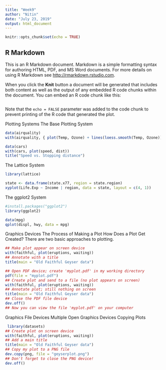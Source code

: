 ```yaml
---
title: "Week9"
author: "Nitin"
date: "July 23, 2019"
output: html_document
---
```


```r
knitr::opts_chunk$set(echo = TRUE)
```

## R Markdown

This is an R Markdown document. Markdown is a simple formatting syntax for authoring HTML, PDF, and MS Word documents. For more details on using R Markdown see <http://rmarkdown.rstudio.com>.

When you click the **Knit** button a document will be generated that includes both content as well as the output of any embedded R code chunks within the document. You can embed an R code chunk like this:


```r
```

Note that the `echo = FALSE` parameter was added to the code chunk to prevent printing of the R code that generated the plot.

Plotting Systems
The Base Plotting System

```r
data(airquality)
with(airquality, { plot(Temp, Ozone) + lines(loess.smooth(Temp, Ozone))})

```

```r
data(cars)
with(cars, plot(speed, dist))
title("Speed vs. Stopping distance")

```

The Lattice System

```r
library(lattice)

```

```r
state <- data.frame(state.x77, region = state.region)
xyplot(Life.Exp ~ Income | region, data = state, layout = c(4, 1))
```

The ggplot2 System

```r
#install.packages("ggplot2")
library(ggplot2)

```

```r
data(mpg)
qplot(displ, hwy, data = mpg)
```

Graphics Devices
The Process of Making a Plot
How Does a Plot Get Created?
There are two basic approaches to plotting. 

```r
## Make plot appear on screen device
with(faithful, plot(eruptions, waiting)) 
## Annotate with a title
title(main = "Old Faithful Geyser data")  
```

```r
## Open PDF device; create 'myplot.pdf' in my working directory
pdf(file = "myplot.pdf")  
## Create plot and send to a file (no plot appears on screen)
with(faithful, plot(eruptions, waiting))  
## Annotate plot; still nothing on screen
title(main = "Old Faithful Geyser data")  
## Close the PDF file device
dev.off()  
## Now you can view the file 'myplot.pdf' on your computer

```

Graphics File Devices
Multiple Open Graphics Devices
Copying Plots

```r
 library(datasets)
## Create plot on screen device
with(faithful, plot(eruptions, waiting))  
## Add a main title
title(main = "Old Faithful Geyser data")  
## Copy my plot to a PNG file
dev.copy(png, file = "geyserplot.png")  
## Don't forget to close the PNG device!
dev.off()  

```

```r

```

